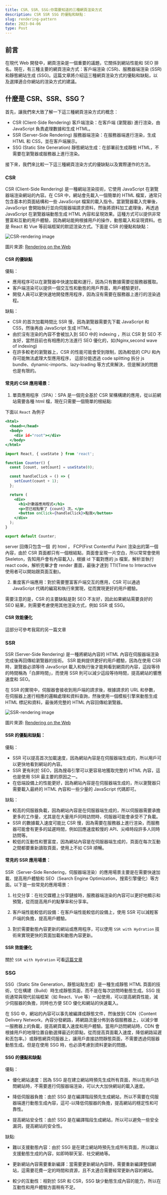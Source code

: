 ```yaml
---
title: CSR、SSR、SSG:你需要知道的三種網頁渲染方式
description: CSR SSR SSG 的優點和缺點：
slug: rendering-pattern
date: 2023-04-06
type: Post
---
```


## 前言

在現代 Web 開發中，網頁渲染是一個重要的議題，它關係到網站性能和 SEO 排名。現在，有三種主要的網頁渲染方式：客戶端渲染 (CSR)、服務器端渲染 (SSR) 和靜態網站生成 (SSG)。這篇文章將介紹這三種網頁渲染方式的優點和缺點，以及選擇適合你網站的渲染方式的建議。

## 什麼是 CSR、SSR、SSG？

首先，讓我們來大致了解一下這三種網頁渲染方式的概念：

- CSR (Client-Side Rendering) 客戶端渲染：在客戶端 (瀏覽器) 進行渲染，由 JavaScript 負責處理數據和生成 HTML。
- SSR (Server-Side Rendering) 服務器端渲染：在服務器端進行渲染，生成 HTML 和 CSS，並在客戶端展示。
- SSG (Static Site Generation) 靜態網站生成：在部署前生成靜態 HTML，不需要在瀏覽器或服務器上進行渲染。

接下來，我們來比較一下這三種網頁渲染方式的優缺點以及實際運作的方法。

### CSR

CSR (Client-Side Rendering) 是一種網站渲染技術，它使用 JavaScript 在瀏覽器端渲染網站的內容。在 CSR 中，網站會先載入一個簡單的 HTML 檔案，通常只包含基本的頁面結構和一些 JavaScript 檔案的載入指令。當瀏覽器載入完畢後，JavaScript 會開始執行並向伺服器端請求資料，然後將資料加工處理後，再透過 JavaScript 在瀏覽器端動態生成 HTML 內容和呈現效果。這種方式可以提供非常豐富和互動的用戶體驗，因為網站能夠根據用戶的操作，動態載入和呈現資料。也是 React 和 Vue 等前端框架的默認渲染方式。下面是 CSR 的優點和缺點：

![CSR-rendering image](/images/csr-rendering.png)

圖片來源: [Rendering on the Web]()

#### CSR 的優缺點

優點：

- 應用程序可以在瀏覽器中快速加載和運行，因為只有數據需要從服務器獲取。
- 客戶端渲染可以提供一個交互性和動態的用戶界面，用戶體驗更好。
- 開發人員可以更快速地開發應用程序，因為沒有需要在服務器上進行的渲染過程。

缺點：

- CSR 的首次加載時間比 SSR 慢，因為瀏覽器需要先下載 JavaScript 和 CSS，然後再由 JavaScript 生成 HTML。
- 由於沒有渲染的內容不會被加入到 SEO 中的 indexing ，所以 CSR 對 SEO 不友好，當然目前也有相應的方法進行 SEO 優化的，如(Nginx,second wave of indexing)
- 在許多較老的瀏覽器上，CSR 的性能可能會受到限制，因為較低的 CPU 和內存可能無法處理大型應用程序，
  這部分能透過 code splitting 拆分 js bundle、dynamic-imports、lazy-loading 等方式來解決，但是解決的問題也是有限的。

#### 常見的 CSR 應用場景：

1. 單頁應用程序（SPA）：SPA 是一個完全基於 CSR 架構構建的應用，從以前網站需要各種 html 檔，現在只需要一個簡單的根結點:

下面以 `React` 為例子

```html:example.html showLineNumbers
<html>
  <head></head>
  <body>
    <div id="root"></div>
  </body>
</html>
```

```jsx:Counter.jsx showLineNumbers
import React, { useState } from 'react';

function Counter() {
  const [count, setCount] = useState(0);

  const handleClick = () => {
    setCount(count + 1);
  };

  return (
    <div>
      <h1>計數器應用程式</h1>
      <p>您已經點擊了 {count} 次。</p>
      <button onClick={handleClick}>點我</button>
    </div>
  );
}

export default Counter;
```

server 回傳只包含一個`
`的 html ， FCP(First Contentful Paint 渲染出的第一個內容，由於 CSR 頁面都只有一個根結點，頁面會呈現一片空白，所以常常會使用 Skeleton，告知用戶會有內容載入)，根據 id 下載對應的 js 檔案，解析並執行 react code，解析完畢才會 render 畫面，最後才達到 TTI(Time to Interactive 使用者可以開始跟頁面互動)。

2. 重度客戶端應用：對於需要豐富客戶端交互的應用，CSR 可以通過 JavaScript 代碼的編寫和執行來實現，從而實現更好的用戶體驗。

需要注意的是，CSR 的主要缺點是對 SEO 不友好，因此如果網站需要良好的 SEO 結果，則需要考慮使用其他渲染方式，例如 SSR 或 SSG。

#### CSR 效能優化

這部分可參考我寫的另一篇文章

### SSR

SSR (Server-Side Rendering) 是一種將網站內容的 HTML 內容在伺服器端渲染完成後再回傳給瀏覽器的技術。
SSR 能夠提供更好的用戶體驗，因為在使用 CSR 時，瀏覽器必須等待 JavaScript 載入和執行後才能夠看到網頁的內容，這段等待的時間稱為「白屏時間」，而使用 SSR 則可以減少這段等待時間，提高網站的響應速度和 SEO。

在 SSR 的實現中，伺服器會接收到用戶端的請求後，根據請求的 URL 和參數，在伺服器上進行相應的邏輯處理和資料查詢，然後使用一個模板引擎來動態生成 HTML 標記和資料，最後將完整的 HTML 內容回傳給瀏覽器。

![SSR-rendering image](/images/ssr-rendering.png)

圖片來源: [Rendering on the Web](https://web.dev/rendering-on-the-web/#server-rendering)

#### SSR 的優點和缺點：

優點：

- SSR 可以提高首次加載速度，因為網站內容是在伺服器端生成的，所以用戶可以更快地看到網站的內容。
- SSR 更有利於 SEO，因為搜尋引擎可以更容易地獲取完整的 HTML 內容，這也是使用 SSR 最主要的原因之一。
- 在低端設備上的性能更好，因為網站內容是在伺服器端生成的，所以瀏覽器只需要載入最終的 HTML 內容和一些少量的 JavaScript 代碼即可。

缺點：

- 較高的伺服器負載，因為網站內容是在伺服器端生成的，所以伺服器需要承擔更多的工作量，尤其是在大量用戶同時訪問時，伺服器可能會承受不了負載。
- SSR 的數據載入速度可能比 CSR 慢，因為需要在服務器上進行渲染，而服務器可能會有更多的延遲時間，例如回應速度較慢的 API、尖峰時段許多人同時訪問等。
- 較低的互動性和豐富度，因為網站內容是在伺服器端生成的，頁面在每次互動之間都要重新讀取頁面，使用上不如 CSR 順暢。

#### 常見的 SSR 應用場景：

SSR（Server-Side Rendering，伺服器端渲染）的應用場景主要是在需要快速加載、提高用戶體驗和 SEO（Search Engine Optimization，搜索引擎優化）等方面。以下是一些常見的應用場景：

1. 社交分享：在社交媒體上分享鏈接時，服務器端渲染的內容可以更好地顯示和預覽，從而提高用戶的點擊率和分享率。

2. 客戶端性能較低的設備：在客戶端性能較低的設備上，使用 SSR 可以減輕客戶端的負擔，提高用戶體驗。

3. 對於需要動態內容更新的網站或應用程序，可以使用 `SSR with Hydration` 技術來實現更快的頁面加載和動態內容更新。

#### SSR 效能優化

關於 `SSR with Hydration` 可看[這篇文章](https://shubo.io/rendering-patterns/#ssr-with-hydration)

### SSG

SSG（Static Site Generation，靜態站點生成）是一種生成靜態 HTML 頁面的技術，它在構建（Build）時生成靜態頁面，而不是在每次訪問時動態生成。SSG 技術通常與現代前端框架（如 React、Vue 等）一起使用，可以提高網頁性能，減少伺服器的負擔，同時也方便 SEO 優化和網站的快速載入。

在 SSG 中，網站的內容可以事先被編譯成靜態文件，然後放到 CDN（Content Delivery Network，內容分發網路，將網路流量分佈到各個服務器上，以減少單一服務器上的負載，提高網頁載入速度和用戶體驗。當用戶訪問網站時，CDN 會根據用戶的地理位置自動選擇最近的節點，從而提高頁面載入速度，降低網路延遲和丟包率。）或靜態網頁伺服器上，讓用戶直接訪問靜態頁面，不需要透過伺服器動態生成。但是在使用 SSG 時，也必須考慮到資料更新的問題。

#### SSG 的優點和缺點

優點：

- 優化網站速度：因為 SSG 是在建立網站時預先生成所有頁面，所以在用戶訪問網站時，不需要進行伺服器端渲染，可以大大加快網站的載入速度。

- 降低伺服器負擔：由於 SSG 是在編譯階段預先生成網站，所以不需要在伺服器端進行動態生成內容，這可-以降低伺服器的負擔，提高網站的穩定性和可靠性。

- 提高網站安全性：由於 SSG 是在編譯階段生成網站，所以可以避免一些安全漏洞，提高網站的安全性。

缺點:

- 難以支援動態內容：由於 SSG 是在建立網站時預先生成所有頁面，所以難以支援動態生成的內容，如即時聊天室、社交網絡等。

- 更新網站內容需要重新編譯：當需要更新網站內容時，需要重新編譯整個網站，這需要花費一定的時間和資源，且不太適合需要經常更新內容的網站。

- 較少的互動性：相對於 SSR 和 CSR，SSG 缺少動態生成內容的能力，所以在互動性和用戶體驗方面稍有不足。
